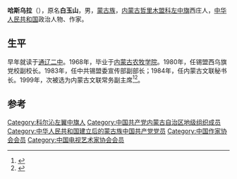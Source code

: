 '''哈斯乌拉'''（{{bd|1944年|11月||}}），原名'''白玉山'''，男，[[蒙古族|蒙古族]]，[[内蒙古|内蒙古]][[哲里木盟|哲里木盟]][[科左中旗|科左中旗]]西庄人，[[中华人民共和国|中华人民共和国]]政治人物、作家。

== 生平 ==
早年就读于[[通辽二中|通辽二中]]。1968年，毕业于[[内蒙古农牧学院|内蒙古农牧学院]]。1980年，任锡盟西乌旗党校副校长。1983年，任中共锡盟委宣传部副部长；1984年，任内蒙古文联秘书长。1999年，次被选为内蒙古文联常务副主席<ref>{{cite news|title=小说家哈斯乌拉及主要作品|url=http://culture.nmgnews.com.cn/system/2008/08/14/010091585.shtml|accessdate=2015-03-21|newspaper=内蒙古新闻网|archive-date=2015-04-03|archive-url=https://web.archive.org/web/20150403035114/http://culture.nmgnews.com.cn/system/2008/08/14/010091585.shtml|dead-url=yes}}</ref><ref>{{cite news|title=哈斯乌拉：另辟蹊径巧创业|url=http://nmg.northnews.cn/2012/0528/803640.shtml|accessdate=2015-03-21|newspaper=正北方网|archive-date=2015-04-02|archive-url=https://web.archive.org/web/20150402105026/http://nmg.northnews.cn/2012/0528/803640.shtml|dead-url=yes}}</ref>。

== 参考 ==
{{reflist}}

{{中国作家协会第六届全国委员会}}
{{中国作家协会第七届全国委员会}}
{{中国作家协会第八届全国委员会}}
{{中国作家协会第九届全国委员会}}
{{中国电视艺术家协会第二届理事会}}
{{中国文学艺术界联合会第六届全国委员会}}

{{Authority control}}
{{DEFAULTSORT:H}}
[[Category:科尔沁左翼中旗人|Category:科尔沁左翼中旗人]]
[[Category:中国共产党内蒙古自治区地级组织成员|Category:中国共产党内蒙古自治区地级组织成员]]
[[Category:中华人民共和国建立后的蒙古族中国共产党党员|Category:中华人民共和国建立后的蒙古族中国共产党党员]]
[[Category:中国作家协会会员|Category:中国作家协会会员]]
[[Category:中国电视艺术家协会会员|Category:中国电视艺术家协会会员]]